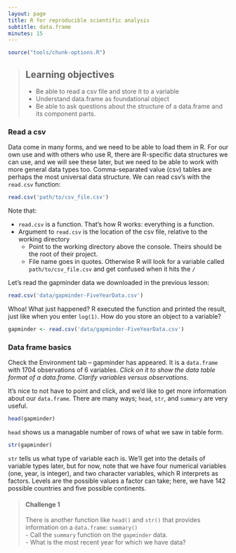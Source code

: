 ```yaml
---
layout: page
title: R for reproducible scientific analysis
subtitle: data.frame
minutes: 15
---
```


```r
source("tools/chunk-options.R")
```


> ## Learning objectives {.objectives}
>
> - Be able to read a csv file and store it to a variable
> - Understand data.frame as foundational object
> - Be able to ask questions about the structure of a data.frame and its component parts.
>

### Read a csv

Data come in many forms, and we need to be able to load them in R. For our own use and with others who use R, there are R-specific data structures we can use, and we will see these later, but we need to be able to work with more general data types too. Comma-separated value (csv) tables are perhaps the most universal data structure. We can read csv's with the `read.csv` function:

```r
read.csv('path/to/csv_file.csv')
```

Note that:

- `read.csv` is a function. That's how R works: everything is a function.
- Argument to `read.csv` is the location of the csv file, relative to the working directory
    - Point to the working directory above the console. Theirs should be the root of their project. 
    - File name goes in quotes. Otherwise R will look for a variable called `path/to/csv_file.csv` and get confused when it hits the `/`
    
Let's read the gapminder data we downloaded in the previous lesson:

```r
read.csv('data/gapminder-FiveYearData.csv')
```

Whoa! What just happened? R executed the function and printed the result, just like when you enter `log(1)`. How do you store an object to a variable?

```r
gapminder <- read.csv('data/gapminder-FiveYearData.csv')
```

### Data frame basics

Check the Environment tab -- gapminder has appeared. It is a `data.frame` with 1704 observations of 6 variables. *Click on it to show the data table format of a data.frame. Clarify variables versus observations.* 

It's nice to not have to point and click, and we'd like to get more information about our `data.frame`. There are many ways; `head`, `str`, and `summary` are very useful. 

```r
head(gapminder)
```

`head` shows us a managable number of rows of what we saw in table form. 

```r
str(gapminder)
```

`str` tells us what type of variable each is. We'll get into the details of variable types later, but for now, note that we have four numerical variables (one, year, is integer), and two character variables, which R interprets as factors. Levels are the possible values a factor can take; here, we have 142 possible countries and five possible continents.

> #### Challenge 1 {.challenge}
>
> There is another function like `head()` and `str()` that provides information on a `data.frame`: `summary()`  
> - Call the `summary` function on the `gapminder` data.  
> - What is the most recent year for which we have data?
>
